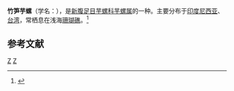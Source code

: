 {{Speciesbox 
| taxon = Conus terebra
| authority = Born, 1778
}}
'''竹笋芋螺'''（学名：''{{lang|la|Conus terebra}}''），是[[新腹足目|新腹足目]][[芋螺科|芋螺科]][[芋螺属|芋螺属]]的一种。主要分布于[[印度尼西亚|印度尼西亚]]、[[台湾|台湾]]，常栖息在浅海[[珊瑚礁|珊瑚礁]]。<ref>{{cite web|url=http://shell.sinica.edu.tw/chinese/shellbase_detail.php?science_no=1625|title=国际贝库：竹笋芋螺|publisher=台湾贝类资料库|accessdate=2009-08-11}}</ref>

== 参考文献 ==
{{reflist}}
{{Taxonbar}}

[[Category:芋螺属|Z]]
[[Category:1778年描述的动物|Z]]
